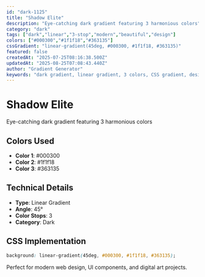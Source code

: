 ```yaml
---
id: "dark-1125"
title: "Shadow Elite"
description: "Eye-catching dark gradient featuring 3 harmonious colors"
category: "dark"
tags: ["dark","linear","3-stop","modern","beautiful","design"]
colors: ["#000300","#1f1f18","#363135"]
cssGradient: "linear-gradient(45deg, #000300, #1f1f18, #363135)"
featured: false
createdAt: "2025-07-25T08:16:38.500Z"
updatedAt: "2025-08-25T07:08:43.440Z"
author: "Gradient Generator"
keywords: "dark gradient, linear gradient, 3 colors, CSS gradient, design, #000300, #1f1f18, #363135"
---
```


# Shadow Elite

Eye-catching dark gradient featuring 3 harmonious colors

## Colors Used
- **Color 1**: #000300
- **Color 2**: #1f1f18
- **Color 3**: #363135

## Technical Details
- **Type**: Linear Gradient
- **Angle**: 45°
- **Color Stops**: 3
- **Category**: Dark

## CSS Implementation
```css
background: linear-gradient(45deg, #000300, #1f1f18, #363135);
```

Perfect for modern web design, UI components, and digital art projects.
